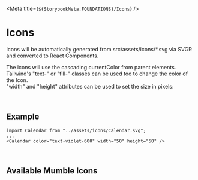 

<Meta title={`${StorybookMeta.FOUNDATIONS}/Icons`} />

# Icons

Icons will be automatically generated from src/assets/icons/\*.svg via SVGR and converted to React Components.

The icons will use the cascading currentColor from parent elements. Tailwind's "text-" or "fill-" classes can be used too to change the color of the Icon.<br/>
"width" and "height" attributes can be used to set the size in pixels:

<br />

## Example

`import Calendar from "../assets/icons/Calendar.svg";`<br/>
`...`<br/>
`<Calendar color="text-violet-600" width="50" height="50" />`

<Calendar color="text-violet-600" width="50" height="50" />

<br />

## Available Mumble Icons

<IconGallery>
  <IconItem name="ArrowLeft">
    <ArrowLeft color="text-violet-600" />
  </IconItem>
  <IconItem name="ArrowUp">
    <ArrowUp color="text-violet-600" />
  </IconItem>
  <IconItem name="ArrowRight">
    <ArrowRight color="text-violet-600" />
  </IconItem>
  <IconItem name="ArrowDown">
    <ArrowDown color="text-violet-600" />
  </IconItem>
  <IconItem name="Calendar">
    <Calendar color="text-violet-600" />
  </IconItem>
  <IconItem name="Cancel">
      <Cancel color="text-violet-600" />
  </IconItem>
  <IconItem name="Checkmark">
      <Checkmark color="text-violet-600" />
  </IconItem>
  <IconItem name="Edit">
      <Edit color="text-violet-600" />
  </IconItem>
  <IconItem name="Eye">
      <Eye color="text-violet-600" />
  </IconItem>
  <IconItem name="Fullscreen">
      <Fullscreen color="text-violet-600" />
  </IconItem>
  <IconItem name="Heart">
      <Heart color="text-violet-600" />
  </IconItem>
  <IconItem name="HeartFilled">
      <HeartFilled color="text-violet-600" />
  </IconItem>
  <IconItem name="Location">
      <Location color="text-violet-600" />
  </IconItem>
  <IconItem name="LogOut">
      <LogOut color="text-violet-600" />
  </IconItem>
  <IconItem name="Mumble">
      <Mumble color="text-violet-600" />
  </IconItem>
  <IconItem name="Profile">
      <Profile color="text-violet-600" />
  </IconItem>
  <IconItem name="Reply">
      <Reply color="text-violet-600" />
  </IconItem>
  <IconItem name="ReplyFilled">
      <ReplyFilled color="text-violet-600" />
  </IconItem>
  <IconItem name="Repost">
      <Repost color="text-violet-600" />
  </IconItem>
  <IconItem name="Send">
      <Send color="text-violet-600" />
  </IconItem>
  <IconItem name="Settings">
      <Settings color="text-violet-600" />
  </IconItem>
  <IconItem name="Share">
      <Share color="text-violet-600" />
  </IconItem>
  <IconItem name="Time">
      <Time color="text-violet-600" />
  </IconItem>
  <IconItem name="Upload">
      <Upload color="text-violet-600" />
  </IconItem>

</IconGallery>
